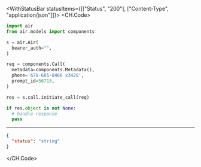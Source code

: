 

<WithStatusBar statusItems={[["Status", "200"], ["Content-Type", "application/json"]]}>
  <CH.Code>
  ```python InitiateCall.py
  import air
from air.models import components

s = air.Air(
    bearer_auth="",
)

req = components.Call(
    metadata=components.Metadata(),
    phone='678-685-8466 x3428',
    prompt_id=56713,
)

res = s.call.initiate_call(req)

if res.object is not None:
    # handle response
    pass
  ```
  ---

  ```json Example Response
  {
    "status": "string"
  }
  ```
  </CH.Code>
</WithStatusBar>
